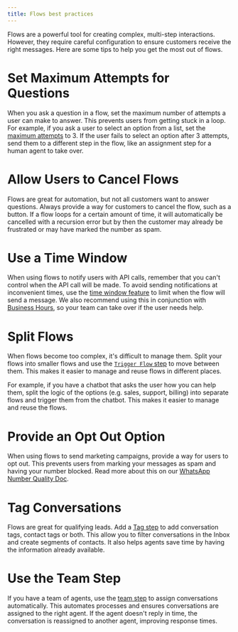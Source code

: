 ```yaml
---
title: Flows best practices
---
```


Flows are a powerful tool for creating complex, multi-step interactions. However, they require careful configuration to ensure customers receive the right messages. Here are some tips to help you get the most out of flows.

# Set Maximum Attempts for Questions

When you ask a question in a flow, set the maximum number of attempts a user can make to answer. This prevents users from getting stuck in a loop. For example, if you ask a user to select an option from a list, set the [maximum attempts](/docs/user/using-hilos/flows/steps/question-step) to 3. If the user fails to select an option after 3 attempts, send them to a different step in the flow, like an assignment step for a human agent to take over.

# Allow Users to Cancel Flows

Flows are great for automation, but not all customers want to answer questions. Always provide a way for customers to cancel the flow, such as a button. If a flow loops for a certain amount of time, it will automatically be cancelled with a recursion error but by then the customer may already be frustrated or may have marked the number as spam.

# Use a Time Window

When using flows to notify users with API calls, remember that you can't control when the API call will be made. To avoid sending notifications at inconvenient times, use the [time window feature](/docs/user/using-hilos/flows/steps/question-step) to limit when the flow will send a message. We also recommend using this in conjunction with [Business Hours](/docs/user/using-hilos/settings/working-hours), so your team can take over if the user needs help.

# Split Flows

When flows become too complex, it's difficult to manage them. Split your flows into smaller flows and use the [`Trigger Flow` step](/docs/user/using-hilos/flows/steps/trigger-flow-step) to move between them. This makes it easier to manage and reuse flows in different places.

For example, if you have a chatbot that asks the user how you can help them, split the logic of the options (e.g. sales, support, billing) into separate flows and trigger them from the chatbot. This makes it easier to manage and reuse the flows.

# Provide an Opt Out Option

When using flows to send marketing campaigns, provide a way for users to opt out. This prevents users from marking your messages as spam and having your number blocked. Read more about this on our [WhatsApp Number Quality Doc](/docs/user/whatsapp-guides/number-quality).

# Tag Conversations

Flows are great for qualifying leads. Add a [Tag step](/docs/user/using-hilos/flows/steps/tag-step) to add conversation tags, contact tags or both. This allow you to filter conversations in the Inbox and create segments of contacts. It also helps agents save time by having the information already available.

# Use the Team Step

If you have a team of agents, use the [team step](/docs/user/using-hilos/flows/steps/assignation-steps) to assign conversations automatically. This automates processes and ensures conversations are assigned to the right agent. If the agent doesn't reply in time, the conversation is reassigned to another agent, improving response times.
